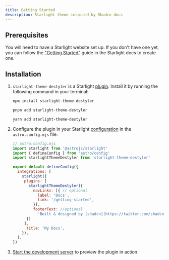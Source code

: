 ```yaml
---
title: Getting Started
description: Starlight theme inspired by Shadcn docs
---
```


## Prerequisites

You will need to have a Starlight website set up.
If you don't have one yet, you can follow the ["Getting Started"](https://starlight.astro.build/getting-started) guide in the Starlight docs to create one.

## Installation


<Steps>

1. `starlight-theme-destyler` is a Starlight [plugin](https://starlight.astro.build/reference/plugins/). Install it by running the following command in your terminal:

   <Tabs syncKey="pkg">

   <TabItem label="npm">

   ```sh
   npm install starlight-theme-destyler
   ```

   </TabItem>

   <TabItem label="pnpm">

   ```sh
   pnpm add starlight-theme-destyler
   ```

   </TabItem>

   <TabItem label="Yarn">

   ```sh
   yarn add starlight-theme-destyler
   ```

   </TabItem>

   </Tabs>

2. Configure the plugin in your Starlight [configuration](https://starlight.astro.build/reference/configuration/#plugins) in the `astro.config.mjs` file.

   ```js {3-6}
   // astro.config.mjs
   import starlight from '@astrojs/starlight'
   import { defineConfig } from 'astro/config'
   import starlightThemeDestyler from 'starlight-theme-destyler'

   export default defineConfig({
     integrations: [
       starlight({
        plugins: [
          starlightThemeDestyler({
            navLinks: [{ // optional
              label: 'Docs',
              link: '/getting-started',
            }],
            footerText: //optional
              'Built & designed by [shadcn](https://twitter.com/shadcn). Ported to Astro Starlight by [Adrián UB](https://github.com/adrian-ub). The source code is available on [GitHub](https://github.com/adrian-ub/starlight-theme-destyler).'
         })
        ],
         title: 'My Docs',
       }),
     ],
   })
   ```

3. [Start the development server](https://starlight.astro.build/getting-started/#start-the-development-server) to preview the plugin in action.

</Steps>
